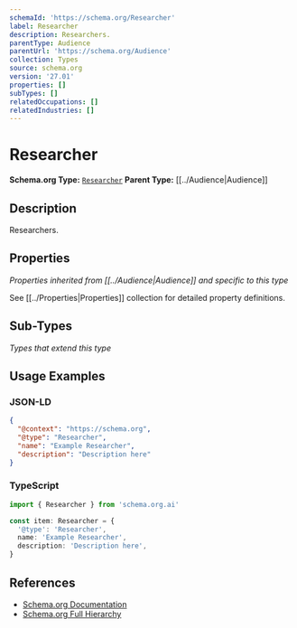 ```yaml
---
schemaId: 'https://schema.org/Researcher'
label: Researcher
description: Researchers.
parentType: Audience
parentUrl: 'https://schema.org/Audience'
collection: Types
source: schema.org
version: '27.01'
properties: []
subTypes: []
relatedOccupations: []
relatedIndustries: []
---
```

# Researcher

**Schema.org Type:** [`Researcher`](https://schema.org/Researcher)
**Parent Type:** [[../Audience|Audience]]

## Description

Researchers.

## Properties

*Properties inherited from [[../Audience|Audience]] and specific to this type*

See [[../Properties|Properties]] collection for detailed property definitions.

## Sub-Types

*Types that extend this type*

## Usage Examples

### JSON-LD

```json
{
  "@context": "https://schema.org",
  "@type": "Researcher",
  "name": "Example Researcher",
  "description": "Description here"
}
```

### TypeScript

```typescript
import { Researcher } from 'schema.org.ai'

const item: Researcher = {
  '@type': 'Researcher',
  name: 'Example Researcher',
  description: 'Description here',
}
```

## References

- [Schema.org Documentation](https://schema.org/Researcher)
- [Schema.org Full Hierarchy](https://schema.org/docs/full.html)
